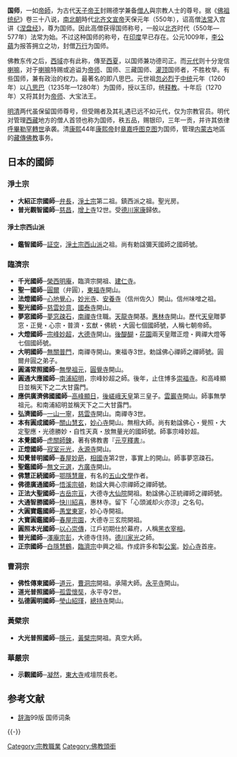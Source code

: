 {{不是|國司}}
{{Otheruses|subject=|other=辅弼国君之臣|太师}}
{{Otheruses|subject=|other=香港本土派學者|陳云根|陳-{云}-根}}
'''国师'''，一如[[帝師|帝師]]，为古代[[天子|天子]][[帝王|帝王]]封赐德学兼备[[僧人|僧人]]與宗教人士的尊号。据《[[佛祖统纪|佛祖统纪]]》卷三十八说，[[南北朝|南北朝]]時代[[北齐文宣帝|北齐文宣帝]]天保元年（550年），诏高僧[[法常|法常]]入宫讲《[[涅盘经|涅盘经]]》，尊为国师。因此高僧获得国师称号，一般以[[北齐|北齐]]时代（550年—577年）法常为始。不过这种国师的称号，在[[印度|印度]]早已存在。公元1009年，[[李公蘊|李公蘊]]为报答拥立之功，封僧[[万行|万行]]为国师。

佛教东传之后，[[西域|西域]]亦有此称，傳至[[西夏|西夏]]，以国师兼功德司正。而[[元代|元代]]则十分宠信[[喇嘛|喇嘛]]，对于[[喇嘛|喇嘛]]特赐或追谥为[[帝师|帝师]]、国师、三藏国师、[[灌顶|灌顶]]国师者，不胜枚举。有些国师，兼有政治的权力。最著名的即八思巴。元世祖[[忽必烈|忽必烈]]于[[中统|中统]]元年（1260年）以[[八思巴|八思巴]]（1235年—1280年）为国师，授以玉印，统[[释教|释教]]。十年后（1270年）又将其封为[[帝师|帝师]]、大宝法王。

[[明|明]][[清|清]]两代虽保留国师尊号，但受赐者及其礼遇已远不如元代，仅为宗教官员。明代对管理[[西藏|西藏]]地方的僧人首领也称为国师，秩五品，赐银印，三年一贡，并许其依律[[活佛|呼畢勒罕轉世]]承袭。清[[康熙|康熙]]44年[[康熙帝|康熙帝]]封[[章嘉呼图克图|章嘉呼图克图]]为国师，管理[[内蒙古|内蒙古]]地區的[[藏傳佛教|藏傳佛教]]事务。

== 日本的國師 ==
=== 淨土宗 ===
* '''大紹正宗國師'''─[[弁長|弁長]]，[[淨土宗|淨土宗]]第二祖。鎮西派之祖。聖光房。
* '''普光觀智國師'''─[[慈昌|慈昌]]，[[增上寺|增上寺]]12世。受[[德川家康|德川家康]]歸依。
==== 淨土宗西山派 ====
* '''鑑智國師'''─[[証空|証空]]，[[淨土宗西山派|淨土宗西山派]]之祖。尚有勅諡彌天國師之國師號。

=== 臨濟宗 ===
* '''千光國師'''─[[榮西|榮西明庵]]，臨濟宗開祖、[[建仁寺|建仁寺]]。
* '''聖一國師'''─[[圓爾|圓爾]]（弁圓），[[東福寺|東福寺]]開山。
* '''法燈國師'''─[[心地覺心|心地覺心]]，[[妙光寺_(京都市)|妙光寺]]、[[安養寺_(佐久市)|安養寺]]（信州佐久）開山。信州味噌之祖。
* '''聖光國師'''─[[慈雲妙意|慈雲妙意]]，[[國泰寺_(高岡市)|國泰寺]]開山。
* '''夢窓國師'''─[[夢窓疎石|夢窓疎石]]，[[南禪寺_(京都市)|南禪寺]]住職。[[天龍寺|天龍寺]]開基。[[惠林寺|惠林寺]]開山。歷代[[天皇|天皇]]贈夢窓・正覺・心宗・普濟・玄猷・佛統・大圓七個國師號，人稱七朝帝師。
* '''大燈國師'''─[[宗峰妙超|宗峰妙超]]，[[大德寺|大德寺]]開山。[[後醍醐天皇|後醍醐]]・[[花園天皇|花園]]兩天皇贈正燈・興禪大燈等七個國師號。
* '''大明國師'''─[[無關普門|無關普門]]，南禪寺開山。東福寺3世。勅諡佛心禪師之禪師號。圓爾弁圓之弟子。
* '''圓滿常照國師'''─[[無學祖元|無學祖元]]，[[圓覺寺_(鎌倉市)|圓覺寺]]開山。
* '''圓通大應國師'''─[[南浦紹明|南浦紹明]]，宗峰妙超之師。後年，止住博多[[崇福寺_(福岡市)|崇福寺]]。和高峰顯日並稱天下之二大甘露門。 
* '''應供廣濟佛國國師'''─[[高峰顯日|高峰顯日]]，[[後嵯峨天皇|後嵯峨天皇]]第三皇子。[[雲巖寺|雲巖寺]]開山。師事無學祖元。和南浦紹明並稱天下之二大甘露門。
* '''弘濟國師'''─[[一山一寧|一山一寧]]，[[慈雲寺_(下諏訪町)|慈雲寺]]開山。南禪寺3世。
* '''本有圓成國師'''─[[關山慧玄|關山慧玄]]，[[妙心寺|妙心寺]]開山。無相大師。尚有勅諡佛心・覺照・大定聖應・光德勝妙・自性天真・放無量光的國師號。師事宗峰妙超。
* '''本覺國師'''─[[虎關師錬|虎關師錬]]，著有佛教書『[[元亨釋書|元亨釋書]]』。
* '''正燈國師'''─[[寂室元光|寂室元光]]，[[永源寺|永源寺]]開山。
* '''知覺普明國師'''─[[春屋妙葩|春屋妙葩]]，[[相國寺_(日本)|相國寺]]第2世，事實上的開山。師事夢窓疎石。
* '''聖鑑國師'''─[[無文元選|無文元選]]，[[方廣寺_(濱松市)|方廣寺]]開山。
* '''佛慧正続國師'''─[[鄂隱慧奯|鄂隱慧奯]]，有名的[[五山文學|五山文學]]作者。
* '''佛德廣通國師'''─[[悟溪宗頓|悟溪宗頓]]，勅諡大興心宗禪師之禪師號。
* '''正法大聖國師'''─[[古岳宗亘|古岳宗亘]]，大德寺[[大仙院|大仙院]]開祖。勅諡佛心正統禪師之禪師號。
* '''大通智勝國師'''─[[快川紹喜|快川紹喜]]，惠林寺。留下「心頭滅却火亦涼」之名句。
* '''大圓寶鑑國師'''─[[愚堂東寔|愚堂東寔]]，妙心寺開祖。
* '''大寶圓鑑國師'''─[[春屋宗園|春屋宗園]]，大德寺三玄院開祖。
* '''圓照本光國師'''─[[以心崇傳|以心崇傳]]，江戶初期仕於幕府，人稱[[黑衣宰相|黑衣宰相]]。
* '''普光國師'''─[[澤庵宗彭|澤庵宗彭]]，大德寺住持。[[德川家光|德川家光]]之師。
* '''正宗國師'''─[[白隱慧鶴|白隱慧鶴]]，[[臨濟宗|臨濟宗]]中興之祖。作成許多和製[[公案|公案]]。[[妙心寺|妙心寺]]首座。

=== 曹洞宗 ===
* '''佛性傳東國師'''─[[道元|道元]]，[[曹洞宗|曹洞宗]]開祖。承陽大師。[[永平寺|永平寺]]開山。
* '''道光普照國師'''─[[孤雲懷奘|孤雲懷奘]]，永平寺2世。
* '''弘德圓明國師'''─[[瑩山紹瑾|瑩山紹瑾]]，[[總持寺|總持寺]]開山。

=== 黃檗宗 ===
* '''大光普照國師'''─[[隱元隆琦|隱元]]，[[黃檗宗|黃檗宗]]開祖。真空大師。

=== 華嚴宗 ===
* '''示觀國師'''─[[凝然|凝然]]，[[東大寺|東大寺]]戒壇院長老。

== 参考文献 ==
{{Reflist}}
* [[辞海|辞海]]99版 国师词条

{{-}}
{{清代西藏}}

[[Category:宗教職業|Category:宗教職業]]
[[Category:佛教頭銜|Category:佛教頭銜]]